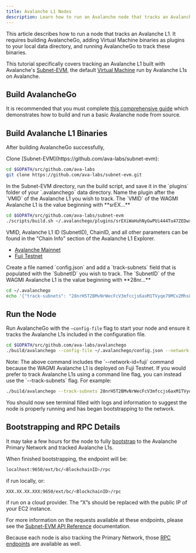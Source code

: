 ```yaml
---
title: Avalanche L1 Nodes
description: Learn how to run an Avalanche node that tracks an Avalanche L1.
---
```


This article describes how to run a node that tracks an Avalanche L1. It requires building AvalancheGo, adding Virtual Machine binaries as plugins to your local data directory, and running AvalancheGo to track these binaries.

This tutorial specifically covers tracking an Avalanche L1 built with Avalanche's [Subnet-EVM](https://github.com/ava-labs/subnet-evm), the default [Virtual Machine](/docs/quick-start/virtual-machines) run by Avalanche L1s on Avalanche.

## Build AvalancheGo

It is recommended that you must complete [this comprehensive guide](/docs/nodes/run-a-node/from-source) which demonstrates how to build and run a basic Avalanche node from source.

## Build Avalanche L1 Binaries

After building AvalancheGo successfully,

<Steps>
<Step>
Clone [Subnet-EVM](https://github.com/ava-labs/subnet-evm):

```bash
cd $GOPATH/src/github.com/ava-labs
git clone https://github.com/ava-labs/subnet-evm.git
```
</Step>

<Step>
In the Subnet-EVM directory, run the build script, and save it in the `plugins` folder of your `.avalanchego` data directory. Name the plugin after the `VMID` of the Avalanche L1 you wish to track. The `VMID` of the WAGMI Avalanche L1 is the value beginning with **srEX...**

```bash
cd $GOPATH/src/github.com/ava-labs/subnet-evm
./scripts/build.sh ~/.avalanchego/plugins/srEXiWaHuhNyGwPUi444Tu47ZEDwxTWrbQiuD7FmgSAQ6X7Dy
```

<Accordions>
<Accordion title="Where can I find Avalanche L1 parameters like VMID?">
VMID, Avalanche L1 ID (SubnetID), ChainID, and all other parameters can be found in the "Chain Info" section of the Avalanche L1 Explorer.

- [Avalanche Mainnet](https://subnets.avax.network/c-chain)
- [Fuji Testnet](https://subnets-test.avax.network/wagmi)
</Accordion>
</Accordions>
</Step>

<Step>
Create a file named `config.json` and add a `track-subnets` field that is populated with the `SubnetID` you wish to track. The `SubnetID` of the WAGMI Avalanche L1 is the value beginning with **28nr...**

```bash
cd ~/.avalanchego
echo '{"track-subnets": "28nrH5T2BMvNrWecFcV3mfccjs6axM1TVyqe79MCv2Mhs8kxiY"}' > config.json
```
</Step>
</Steps>

## Run the Node

Run AvalancheGo with the `—config-file` flag to start your node and ensure it tracks the Avalanche L1s included in the configuration file.

```bash
cd $GOPATH/src/github.com/ava-labs/avalanchego
./build/avalanchego --config-file ~/.avalanchego/config.json --network-id=fuji
```

<Callout title="Note">
Note: The above command includes the `--network-id=fuji` command because the WAGMI Avalanche L1 is deployed on Fuji Testnet.
</Callout>

<Accordions>
<Accordion title="Run L1 Node Without The Config File">
If you would prefer to track Avalanche L1s using a command line flag, you can instead use the `--track-subnets` flag. For example:

```bash
./build/avalanchego --track-subnets 28nrH5T2BMvNrWecFcV3mfccjs6axM1TVyqe79MCv2Mhs8kxiY --network-id=fuji
```
</Accordion>
</Accordions>

You should now see terminal filled with logs and information to suggest the node is properly running and has began bootstrapping to the network.

## Bootstrapping and RPC Details

It may take a few hours for the node to fully [bootstrap](/docs/nodes/run-a-node/manually#bootstrapping) to the Avalanche Primary Network and tracked Avalanche L1s.

When finished bootstrapping, the endpoint will be:

```bash
localhost:9650/ext/bc/<BlockchainID>/rpc
```

if run locally, or:

```bash
XXX.XX.XX.XXX:9650/ext/bc/<BlockchainID>/rpc
```

if run on a cloud provider. The “X”s should be replaced with the public IP of your EC2 instance.

For more information on the requests available at these endpoints, please see the [Subnet-EVM API Reference](/docs/api-reference/subnet-evm-api) documentation.

Because each node is also tracking the Primary Network, those [RPC endpoints](/docs/nodes/run-a-node/manually#rpc) are available as well.